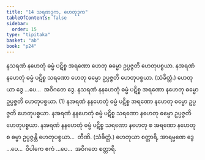```yaml
---
title: "14 သရဏဒုက, ဟေတုဒုက"
tableOfContents: false
sidebar:
  order: 15
type: "tipitaka"
basket: "ab"
book: "p24"
---
```



<DynamicBreadcrumb />

<Division number="60" book="p24" e="ch" v="40" p="436">

<Paragraph number="135" book="p24">
နသရဏံ နဟေတုံ ဓမ္မံ ပဋိစ္စ အရဏော ဟေတု ဓမ္မော ဥပ္ပဇ္ဇတိ ဟေတုပစ္စယာ. နအရဏံ နဟေတုံ ဓမ္မံ ပဋိစ္စ သရဏော ဟေတု ဓမ္မော ဥပ္ပဇ္ဇတိ ဟေတုပစ္စယာ. (သံခိတ္တံ.) ဟေတုယာ ဒွေ …ပေ…  အဝိဂတေ ဒွေ.
</Paragraph>

<Paragraph number="136" book="p24">
နသရဏံ နနဟေတုံ ဓမ္မံ ပဋိစ္စ အရဏော နဟေတု ဓမ္မော ဥပ္ပဇ္ဇတိ ဟေတုပစ္စယာ. (1)
</Paragraph>

<Paragraph number="137" book="p24">
နအရဏံ နနဟေတုံ ဓမ္မံ ပဋိစ္စ အရဏော နဟေတု ဓမ္မော ဥပ္ပဇ္ဇတိ ဟေတုပစ္စယာ. နအရဏံ နနဟေတုံ ဓမ္မံ ပဋိစ္စ သရဏော နဟေတု ဓမ္မော ဥပ္ပဇ္ဇတိ ဟေတုပစ္စယာ. နအရဏံ နနဟေတုံ ဓမ္မံ ပဋိစ္စ သရဏော နဟေတု စ အရဏော နဟေတု စ ဓမ္မာ ဥပ္ပဇ္ဇန္တိ ဟေတုပစ္စယာ…  တီဏိ. (သံခိတ္တံ.) ဟေတုယာ စတ္တာရိ, အာရမ္မဏေ ဒွေ …ပေ…  ဝိပါကေ ဧကံ …ပေ…  အဝိဂတေ စတ္တာရိ.
</Paragraph>
</Division>